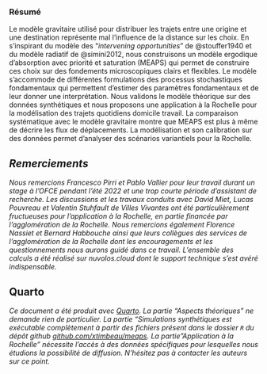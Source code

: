 ### Résumé {.unnumbered .unlisted}

Le modèle gravitaire utilisé pour distribuer les trajets entre une origine et une destination représente mal l'influence de la distance sur les choix.
En s'inspirant du modèle des "*intervening opportunities*" de @stouffer1940 et du modèle radiatif de @simini2012, nous construisons un modèle ergodique d'absorption avec priorité et saturation (MEAPS) qui permet de construire ces choix sur des fondements microscopiques clairs et flexibles.
Le modèle s'accommode de différentes formulations des processus stochastiques fondamentaux qui permettent d'estimer des paramètres fondamentaux et de leur donner une interprétation.
Nous validons le modèle théorique sur des données synthétiques et nous proposons une application à la Rochelle pour la modélisation des trajets quotidiens domicile travail.
La comparaison systématique avec le modèle gravitaire montre que MEAPS est plus à même de décrire les flux de déplacements.
La modélisation et son calibration sur des données permet d'analyser des scénarios variantiels pour la Rochelle.

::: {.callout-note .align-left}
## *Remerciements*

*Nous remercions Francesco Pirri et Pablo Vallier pour leur travail durant un stage à l'OFCE pendant l'été 2022 et une trop courte période d'assistant de recherche. Les discussions et les travaux conduits avec David Miet, Lucas Pouvreau et Valentin Stuhfault de Villes Vivantes ont été particulièrement fructueuses pour l'application à la Rochelle, en partie financée par l'agglomération de la Rochelle. Nous remercions également Florence Nassiet et Bernard Habbouche ainsi que leurs collègues des services de l'agglomération de la Rochelle dont les encouragements et les questionnements nous aurons guidé dans ce travail. L'ensemble des calculs a été réalisé sur nuvolos.cloud dont le support technique s'est avéré indispensable.*
:::

::: {.callout-tip .align-left}
## Quarto

*Ce document a été produit avec [Quarto](https://quarto.org). La partie "Aspects théoriques" ne demande rien de particulier. La partie "Simulations synthétiques est exécutable complètement à partir des fichiers présent dans le dossier `R` du dépôt github [github.com/xtimbeau/meaps](https://github.com/xtimbeau/meaps). La partie "Application à la Rochelle" nécessite l'accès à des données spécifiques pour lesquelles nous étudions la possibilité de diffusion. N'hésitez pas à contacter les auteurs sur ce point.*
:::
